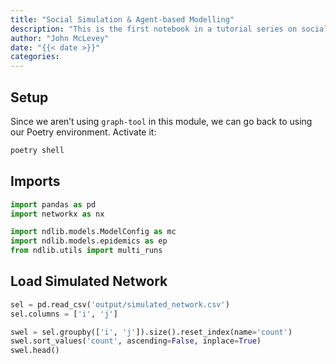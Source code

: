 ```yaml
---
title: "Social Simulation & Agent-based Modelling"
description: "This is the first notebook in a tutorial series on social simulation and agent-based modelling for Introduction to Computational Social Science with Python in the GESIS 2024 Fall Seminar in Computational Social Science."
author: "John McLevey"
date: "{{< date >}}"
categories:
---
```


## Setup

Since we aren't using `graph-tool` in this module, we can go back to using our Poetry environment. Activate it:

```zsh
poetry shell
```

## Imports

```python
import pandas as pd
import networkx as nx

import ndlib.models.ModelConfig as mc
import ndlib.models.epidemics as ep
from ndlib.utils import multi_runs
```

## Load Simulated Network

```python
sel = pd.read_csv('output/simulated_network.csv')
sel.columns = ['i', 'j']

swel = sel.groupby(['i', 'j']).size().reset_index(name='count')
swel.sort_values('count', ascending=False, inplace=True)
swel.head()
```
